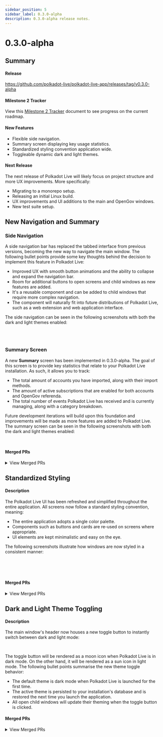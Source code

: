 ```yaml
---
sidebar_position: 5
sidebar_label: 0.3.0-alpha
description: 0.3.0-alpha release notes.
---
```



# 0.3.0-alpha

## Summary

#### Release

https://github.com/polkadot-live/polkadot-live-app/releases/tag/v0.3.0-alpha 

#### Milestone 2 Tracker

View this [Milestone 2 Tracker](https://docs.google.com/spreadsheets/d/1OnDXC8sXcX6DqMHZxLTVo6zQuEkEuZgBTIZHfpDoXLg/edit?usp=sharing) document to see progress on the current roadmap.

#### New Features

- Flexible side navigation.
- Summary screen displaying key usage statistics.
- Standardized styling convention application wide.
- Toggleable dynamic dark and light themes.

#### Next Release

The next release of Polkadot Live will likely focus on project structure and more UX improvements. More specifically:

- Migrating to a monorepo setup.
- Releasing an initial Linux build.
- UX improvements and UI additions to the main and OpenGov windows.
- New test suite setup.

## New Navigation and Summary

### Side Navigation

A side navigation bar has replaced the tabbed interface from previous versions, becoming the new way to navigate the main window. The following bullet points provide some key thoughts behind the decision to implement this feature in Polkadot Live:

- Improved UX with smooth button animations and the ability to collapse and expand the navigation bar.
- Room for additional buttons to open screens and child windows as new features are added.
- It's a reusable component and can be added to child windows that require more complex navigation. 
- The component will naturally fit into future distributions of Polkadot Live, such as a web extension and web application interface.

The side navigation can be seen in the following screenshots with both the dark and light themes enabled:

<div style={{ display: 'flex', gap: '1rem', justifyContent: 'space-between' }}>
  <Img url="/img/releases/0-3-0-alpha/side-nav-dark-1.jpg" maxHeight="300px" />
  <Img url="/img/releases/0-3-0-alpha/side-nav-dark-2.jpg" maxHeight="300px" />
  <Img url="/img/releases/0-3-0-alpha/side-nav-dark-3.jpg" maxHeight="300px" />
  <Img url="/img/releases/0-3-0-alpha/side-nav-dark-4.jpg" maxHeight="300px" />
</div>

<div style={{ display: 'flex', gap: '1rem', justifyContent: 'space-between' }}>
  <Img url="/img/releases/0-3-0-alpha/side-nav-light-1.jpg" maxHeight="300px" />
  <Img url="/img/releases/0-3-0-alpha/side-nav-light-2.jpg" maxHeight="300px" />
  <Img url="/img/releases/0-3-0-alpha/side-nav-light-3.jpg" maxHeight="300px" />
  <Img url="/img/releases/0-3-0-alpha/side-nav-light-4.jpg" maxHeight="300px" />
</div>

### Summary Screen

A new **Summary** screen has been implemented in 0.3.0-alpha. The goal of this screen is to provide key statistics that relate to your Polkadot Live installation. As such, it allows you to track:

- The total amount of accounts you have imported, along with their import methods.
- The amount of active subscriptions that are enabled for both accounts and OpenGov referenda.
- The total number of events Polkadot Live has received and is currently managing, along with a category breakdown.

Future development iterations will build upon this foundation and improvements will be made as more features are added to Polkadot Live. The summary screen can be seen in the following screenshots with both the dark and light themes enabled:

<div style={{ display: 'flex', gap: '1rem', justifyContent: 'space-between', marginBottom: '1rem' }}>
  <Img url="/img/releases/0-3-0-alpha/summary-dark-2.jpg" maxHeight="300px" />
  <Img url="/img/releases/0-3-0-alpha/summary-dark.jpg" maxHeight="300px" />
  <Img url="/img/releases/0-3-0-alpha/summary-light-2.jpg" maxHeight="300px" />
  <Img url="/img/releases/0-3-0-alpha/summary-light.jpg" maxHeight="300px" />
</div>

#### Merged PRs

<details>
  <summary>View Merged PRs</summary>
  -  [feat: sidebar navigation + summary screen #714](https://github.com/polkadot-live/polkadot-live-app/pull/714)
      - [feat: initial summary page #715](https://github.com/polkadot-live/polkadot-live-app/pull/715)
      - [feat: number meter component #716](https://github.com/polkadot-live/polkadot-live-app/pull/716)
      - [chore: stats library components #717](https://github.com/polkadot-live/polkadot-live-app/pull/717)
  - [feat: main window screen titles #719](https://github.com/polkadot-live/polkadot-live-app/pull/719)
  - [feat: persist side nav collapsed state #720](https://github.com/polkadot-live/polkadot-live-app/pull/720)
  - [chore: base window tabs iteration #721](https://github.com/polkadot-live/polkadot-live-app/pull/721)
  - [chore: move components to library #722](https://github.com/polkadot-live/polkadot-live-app/pull/722)
</details>

## Standardized Styling

#### Description

The Polkadot Live UI has been refreshed and simplified throughout the entire application. All screens now follow a standard styling convention, meaning:

- The entire application adopts a single color palette.
- Components such as buttons and cards are re-used on screens where appropriate.
- UI elements are kept minimalistic and easy on the eye.

The following screenshots illustrate how windows are now styled in a consistent manner:

<div style={{ display: 'flex', gap: '1rem', justifyContent: 'space-between', marginBottom: '1rem' }}>
  <Img url="/img/releases/0-3-0-alpha/dark-ui-1.jpg" maxHeight="200px" />
  <Img url="/img/releases/0-3-0-alpha/dark-ui-2.jpg" maxHeight="200px" />
  <Img url="/img/releases/0-3-0-alpha/light-ui-1.jpg" maxHeight="200px" />
  <Img url="/img/releases/0-3-0-alpha/light-ui-2.jpg" maxHeight="200px" />
</div>

<div style={{ display: 'flex', gap: '1rem', justifyContent: 'space-between', marginBottom: '1rem' }}>
  <Img url="/img/releases/0-3-0-alpha/dark-ui-3.jpg" maxHeight="200px" />
  <Img url="/img/releases/0-3-0-alpha/dark-ui-4.jpg" maxHeight="200px" />
  <Img url="/img/releases/0-3-0-alpha/light-ui-3.jpg" maxHeight="200px" />
  <Img url="/img/releases/0-3-0-alpha/light-ui-4.jpg" maxHeight="200px" />
</div>

<div style={{ display: 'flex', gap: '1rem', justifyContent: 'space-between', marginBottom: '1rem' }}>
  <Img url="/img/releases/0-3-0-alpha/dark-ui-6.jpg" maxHeight="150px" />
  <Img url="/img/releases/0-3-0-alpha/dark-ui-5.jpg" maxHeight="150px" />
  <Img url="/img/releases/0-3-0-alpha/light-ui-6.jpg" maxHeight="150px" />
  <Img url="/img/releases/0-3-0-alpha/light-ui-5.jpg" maxHeight="150px" />
</div>

#### Merged PRs

<details>
  <summary>View Merged PRs</summary>
  - [feat: styling iteration #723](https://github.com/polkadot-live/polkadot-live-app/pull/723)
      - [feat: accordion styling iteration #724](https://github.com/polkadot-live/polkadot-live-app/pull/724)
      - [feat: event item styling #725](https://github.com/polkadot-live/polkadot-live-app/pull/725)
      - [feat: subscription screen styling #726](https://github.com/polkadot-live/polkadot-live-app/pull/726)
      - [feat: settings screen styling #727](https://github.com/polkadot-live/polkadot-live-app/pull/727)
      - [feat: import screen styling #728](https://github.com/polkadot-live/polkadot-live-app/pull/728)
      - [feat: open gov screen styling #729](https://github.com/polkadot-live/polkadot-live-app/pull/729)
      - [feat: open gov referenda styling #730](https://github.com/polkadot-live/polkadot-live-app/pull/730)
      - [feat: open gov tracks styling #731](https://github.com/polkadot-live/polkadot-live-app/pull/731)
      - [chore: styling tweaks #732](https://github.com/polkadot-live/polkadot-live-app/pull/732)
</details>

## Dark and Light Theme Toggling

#### Description

The main window's header now houses a new toggle button to instantly switch between dark and light mode:

<div style={{ display: 'flex', gap: '1rem', justifyContent: 'space-around', marginBottom: '1rem' }}>
  <Img url="/img/releases/0-3-0-alpha/toggle-light.jpg" maxHeight="35px" />
  <Img url="/img/releases/0-3-0-alpha/toggle-dark.jpg" maxHeight="35px" />
</div>

The toggle button will be rendered as a moon icon when Polkadot Live is in dark mode. On the other hand, it will be rendered as a sun icon in light mode. The following bullet points summarise the new theme toggle behavior:

- The default theme is dark mode when Polkadot Live is launched for the first time.
- The active theme is persisted to your installation's database and is restored the next time you launch the application.
- All open child windows will update their theming when the toggle button is clicked.

#### Merged PRs

<details>
  <summary>View Merged PRs</summary>
  - [feat: dynamic themes #733](https://github.com/polkadot-live/polkadot-live-app/pull/733)
      - [feat: dynamic dark theme #734](https://github.com/polkadot-live/polkadot-live-app/pull/734)
      - [feat: dynamic light theme #735](https://github.com/polkadot-live/polkadot-live-app/pull/735)
  - [feat: theme toggle #736](https://github.com/polkadot-live/polkadot-live-app/pull/736)
  - [chore: theme tweaks #737](https://github.com/polkadot-live/polkadot-live-app/pull/737)
  - [fix: no accounts wrapper theming #738](https://github.com/polkadot-live/polkadot-live-app/pull/738)
</details>
